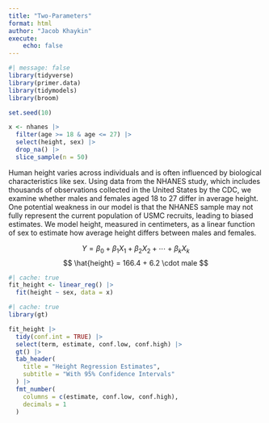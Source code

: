 ```yaml
---
title: "Two-Parameters"
format: html
author: "Jacob Khaykin"
execute:
    echo: false
---
```


```r
#| message: false
library(tidyverse)
library(primer.data)
library(tidymodels)
library(broom)
```

```r
set.seed(10)

x <- nhanes |>
  filter(age >= 18 & age <= 27) |>
  select(height, sex) |>
  drop_na() |>
  slice_sample(n = 50) 
```
Human height varies across individuals and is often influenced by biological characteristics like sex. Using data from the NHANES study, which includes thousands of observations collected in the United States by the CDC, we examine whether males and females aged 18 to 27 differ in average height. One potential weakness in our model is that the NHANES sample may not fully represent the current population of USMC recruits, leading to biased estimates. We model height, measured in centimeters, as a linear function of sex to estimate how average height differs between males and females.




$$
Y = \beta_0 + \beta_1 X_1 + \beta_2 X_2 + \cdots + \beta_k X_k
$$
$$
\hat{height} = 166.4 + 6.2 \cdot male
$$

```r
#| cache: true
fit_height <- linear_reg() |>
  fit(height ~ sex, data = x)

```

```r
#| cache: true
library(gt)

fit_height |>
  tidy(conf.int = TRUE) |>
  select(term, estimate, conf.low, conf.high) |>
  gt() |>
  tab_header(
    title = "Height Regression Estimates",
    subtitle = "With 95% Confidence Intervals"
  ) |>
  fmt_number(
    columns = c(estimate, conf.low, conf.high),
    decimals = 1
  )

```
